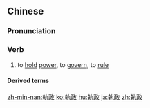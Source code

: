 {{also|执政}}
==Chinese==
{{zh-forms|s=执政}}

===Pronunciation===
{{zh-pron
|m=zhízhèng
|c=zap1 zing3
|h=pfs=chṳp-chṳn
|mn=qz,tw,xm,zz:chip-chèng
|cat=v
}}

===Verb===
{{zh-verb}}

# to [[hold]] [[power]], to [[govern]], to [[rule]]

====Derived terms====
{{zh-der|執政黨}}

[[zh-min-nan:執政]]
[[ko:執政]]
[[hu:執政]]
[[ja:執政]]
[[zh:執政]]